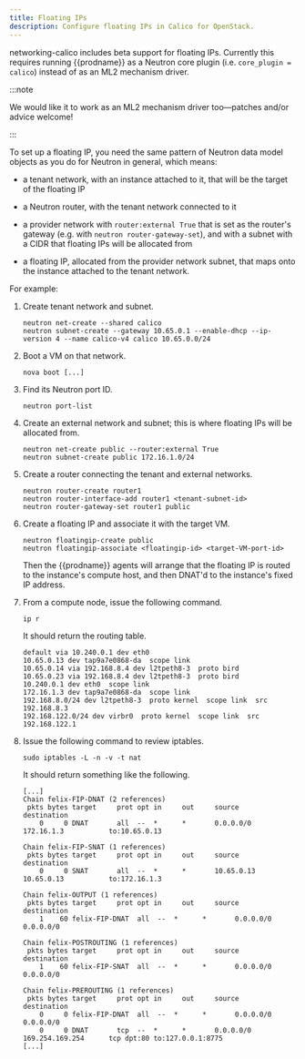 ```yaml
---
title: Floating IPs
description: Configure floating IPs in Calico for OpenStack.
---
```


networking-calico includes beta support for floating IPs. Currently this
requires running {{prodname}} as a Neutron core plugin (i.e. `core_plugin = calico`) instead of as an ML2 mechanism driver.

:::note

We would like it to work as an ML2 mechanism driver too—patches
and/or advice welcome!

:::

To set up a floating IP, you need the same pattern of Neutron data model
objects as you do for Neutron in general, which means:

- a tenant network, with an instance attached to it, that will be the target of
  the floating IP

- a Neutron router, with the tenant network connected to it

- a provider network with `router:external True` that is set as the
  router's gateway (e.g. with `neutron router-gateway-set`), and with a
  subnet with a CIDR that floating IPs will be allocated from

- a floating IP, allocated from the provider network subnet, that maps onto the
  instance attached to the tenant network.

For example:

1. Create tenant network and subnet.

   ```batch
   neutron net-create --shared calico
   neutron subnet-create --gateway 10.65.0.1 --enable-dhcp --ip-version 4 --name calico-v4 calico 10.65.0.0/24
   ```

1. Boot a VM on that network.

   ```batch
   nova boot [...]
   ```

1. Find its Neutron port ID.

   ```batch
   neutron port-list
   ```

1. Create an external network and subnet; this is where floating
   IPs will be allocated from.

   ```batch
   neutron net-create public --router:external True
   neutron subnet-create public 172.16.1.0/24
   ```

1. Create a router connecting the tenant and external networks.

   ```batch
   neutron router-create router1
   neutron router-interface-add router1 <tenant-subnet-id>
   neutron router-gateway-set router1 public
   ```

1. Create a floating IP and associate it with the target VM.

   ```batch
   neutron floatingip-create public
   neutron floatingip-associate <floatingip-id> <target-VM-port-id>
   ```

   Then the {{prodname}} agents will arrange that the floating IP is routed to the
   instance's compute host, and then DNAT'd to the instance's fixed IP address.

1. From a compute node, issue the following command.

   ```batch
   ip r
   ```

   It should return the routing table.

   ```
   default via 10.240.0.1 dev eth0
   10.65.0.13 dev tap9a7e0868-da  scope link
   10.65.0.14 via 192.168.8.4 dev l2tpeth8-3  proto bird
   10.65.0.23 via 192.168.8.4 dev l2tpeth8-3  proto bird
   10.240.0.1 dev eth0  scope link
   172.16.1.3 dev tap9a7e0868-da  scope link
   192.168.8.0/24 dev l2tpeth8-3  proto kernel  scope link  src 192.168.8.3
   192.168.122.0/24 dev virbr0  proto kernel  scope link  src 192.168.122.1
   ```

1. Issue the following command to review iptables.

   ```batch
   sudo iptables -L -n -v -t nat
   ```

   It should return something like the following.

   ```
   [...]
   Chain felix-FIP-DNAT (2 references)
    pkts bytes target     prot opt in     out     source               destination
       0     0 DNAT       all  --  *      *       0.0.0.0/0            172.16.1.3           to:10.65.0.13

   Chain felix-FIP-SNAT (1 references)
    pkts bytes target     prot opt in     out     source               destination
       0     0 SNAT       all  --  *      *       10.65.0.13           10.65.0.13           to:172.16.1.3

   Chain felix-OUTPUT (1 references)
    pkts bytes target     prot opt in     out     source               destination
       1    60 felix-FIP-DNAT  all  --  *      *       0.0.0.0/0            0.0.0.0/0

   Chain felix-POSTROUTING (1 references)
    pkts bytes target     prot opt in     out     source               destination
       1    60 felix-FIP-SNAT  all  --  *      *       0.0.0.0/0            0.0.0.0/0

   Chain felix-PREROUTING (1 references)
    pkts bytes target     prot opt in     out     source               destination
       0     0 felix-FIP-DNAT  all  --  *      *       0.0.0.0/0            0.0.0.0/0
       0     0 DNAT       tcp  --  *      *       0.0.0.0/0            169.254.169.254      tcp dpt:80 to:127.0.0.1:8775
   [...]
   ```
